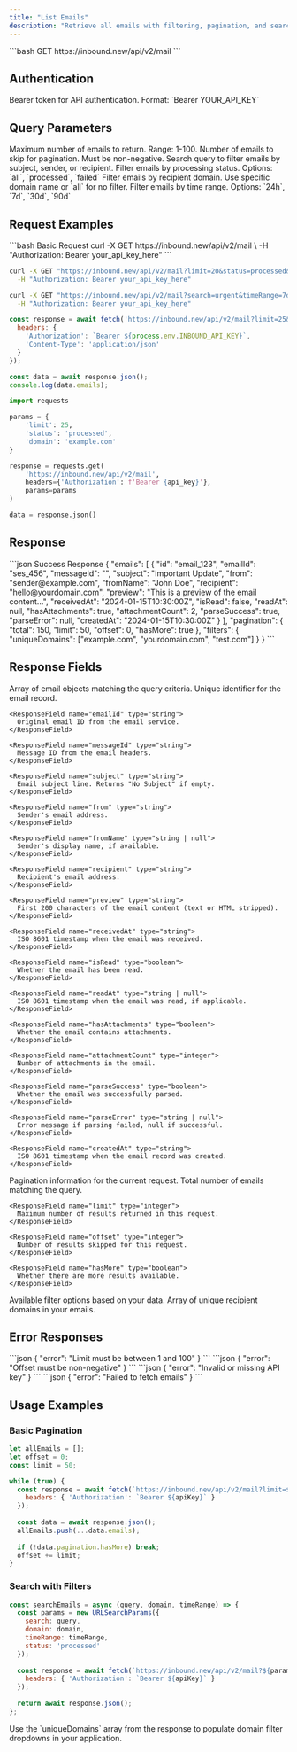 ```yaml
---
title: "List Emails"
description: "Retrieve all emails with filtering, pagination, and search capabilities"
---
```


<RequestExample>
```bash
GET https://inbound.new/api/v2/mail
```
</RequestExample>

## Authentication

<ParamField header="Authorization" type="string" required>
  Bearer token for API authentication. Format: `Bearer YOUR_API_KEY`
</ParamField>

## Query Parameters

<ParamField query="limit" type="integer" default="50">
  Maximum number of emails to return. Range: 1-100.
</ParamField>

<ParamField query="offset" type="integer" default="0">
  Number of emails to skip for pagination. Must be non-negative.
</ParamField>

<ParamField query="search" type="string">
  Search query to filter emails by subject, sender, or recipient.
</ParamField>

<ParamField query="status" type="string" default="all">
  Filter emails by processing status. Options: `all`, `processed`, `failed`
</ParamField>

<ParamField query="domain" type="string" default="all">
  Filter emails by recipient domain. Use specific domain name or `all` for no filter.
</ParamField>

<ParamField query="timeRange" type="string" default="30d">
  Filter emails by time range. Options: `24h`, `7d`, `30d`, `90d`
</ParamField>

## Request Examples

<CodeGroup>
```bash Basic Request
curl -X GET https://inbound.new/api/v2/mail \
  -H "Authorization: Bearer your_api_key_here"
```

```bash With Filters
curl -X GET "https://inbound.new/api/v2/mail?limit=20&status=processed&domain=example.com" \
  -H "Authorization: Bearer your_api_key_here"
```

```bash With Search
curl -X GET "https://inbound.new/api/v2/mail?search=urgent&timeRange=7d" \
  -H "Authorization: Bearer your_api_key_here"
```

```javascript JavaScript
const response = await fetch('https://inbound.new/api/v2/mail?limit=25&status=processed', {
  headers: {
    'Authorization': `Bearer ${process.env.INBOUND_API_KEY}`,
    'Content-Type': 'application/json'
  }
});

const data = await response.json();
console.log(data.emails);
```

```python Python
import requests

params = {
    'limit': 25,
    'status': 'processed',
    'domain': 'example.com'
}

response = requests.get(
    'https://inbound.new/api/v2/mail',
    headers={'Authorization': f'Bearer {api_key}'},
    params=params
)

data = response.json()
```
</CodeGroup>

## Response

<ResponseExample>
```json Success Response
{
  "emails": [
    {
      "id": "email_123",
      "emailId": "ses_456",
      "messageId": "<message@example.com>",
      "subject": "Important Update",
      "from": "sender@example.com",
      "fromName": "John Doe",
      "recipient": "hello@yourdomain.com",
      "preview": "This is a preview of the email content...",
      "receivedAt": "2024-01-15T10:30:00Z",
      "isRead": false,
      "readAt": null,
      "hasAttachments": true,
      "attachmentCount": 2,
      "parseSuccess": true,
      "parseError": null,
      "createdAt": "2024-01-15T10:30:00Z"
    }
  ],
  "pagination": {
    "total": 150,
    "limit": 50,
    "offset": 0,
    "hasMore": true
  },
  "filters": {
    "uniqueDomains": ["example.com", "yourdomain.com", "test.com"]
  }
}
```
</ResponseExample>

## Response Fields

<ResponseField name="emails" type="array">
  Array of email objects matching the query criteria.

  <Expandable title="Email Properties">
    <ResponseField name="id" type="string">
      Unique identifier for the email record.
    </ResponseField>
    
    <ResponseField name="emailId" type="string">
      Original email ID from the email service.
    </ResponseField>
    
    <ResponseField name="messageId" type="string">
      Message ID from the email headers.
    </ResponseField>
    
    <ResponseField name="subject" type="string">
      Email subject line. Returns "No Subject" if empty.
    </ResponseField>
    
    <ResponseField name="from" type="string">
      Sender's email address.
    </ResponseField>
    
    <ResponseField name="fromName" type="string | null">
      Sender's display name, if available.
    </ResponseField>
    
    <ResponseField name="recipient" type="string">
      Recipient's email address.
    </ResponseField>
    
    <ResponseField name="preview" type="string">
      First 200 characters of the email content (text or HTML stripped).
    </ResponseField>
    
    <ResponseField name="receivedAt" type="string">
      ISO 8601 timestamp when the email was received.
    </ResponseField>
    
    <ResponseField name="isRead" type="boolean">
      Whether the email has been read.
    </ResponseField>
    
    <ResponseField name="readAt" type="string | null">
      ISO 8601 timestamp when the email was read, if applicable.
    </ResponseField>
    
    <ResponseField name="hasAttachments" type="boolean">
      Whether the email contains attachments.
    </ResponseField>
    
    <ResponseField name="attachmentCount" type="integer">
      Number of attachments in the email.
    </ResponseField>
    
    <ResponseField name="parseSuccess" type="boolean">
      Whether the email was successfully parsed.
    </ResponseField>
    
    <ResponseField name="parseError" type="string | null">
      Error message if parsing failed, null if successful.
    </ResponseField>
    
    <ResponseField name="createdAt" type="string">
      ISO 8601 timestamp when the email record was created.
    </ResponseField>
  </Expandable>
</ResponseField>

<ResponseField name="pagination" type="object">
  Pagination information for the current request.

  <Expandable title="Pagination Properties">
    <ResponseField name="total" type="integer">
      Total number of emails matching the query.
    </ResponseField>
    
    <ResponseField name="limit" type="integer">
      Maximum number of results returned in this request.
    </ResponseField>
    
    <ResponseField name="offset" type="integer">
      Number of results skipped for this request.
    </ResponseField>
    
    <ResponseField name="hasMore" type="boolean">
      Whether there are more results available.
    </ResponseField>
  </Expandable>
</ResponseField>

<ResponseField name="filters" type="object">
  Available filter options based on your data.

  <Expandable title="Filter Properties">
    <ResponseField name="uniqueDomains" type="array">
      Array of unique recipient domains in your emails.
    </ResponseField>
  </Expandable>
</ResponseField>

## Error Responses

<AccordionGroup>
  <Accordion title="400 Bad Request - Invalid Limit">
    ```json
    {
      "error": "Limit must be between 1 and 100"
    }
    ```
  </Accordion>
  
  <Accordion title="400 Bad Request - Invalid Offset">
    ```json
    {
      "error": "Offset must be non-negative"
    }
    ```
  </Accordion>
  
  <Accordion title="401 Unauthorized">
    ```json
    {
      "error": "Invalid or missing API key"
    }
    ```
  </Accordion>
  
  <Accordion title="500 Internal Server Error">
    ```json
    {
      "error": "Failed to fetch emails"
    }
    ```
  </Accordion>
</AccordionGroup>

## Usage Examples

### Basic Pagination

```javascript
let allEmails = [];
let offset = 0;
const limit = 50;

while (true) {
  const response = await fetch(`https://inbound.new/api/v2/mail?limit=${limit}&offset=${offset}`, {
    headers: { 'Authorization': `Bearer ${apiKey}` }
  });
  
  const data = await response.json();
  allEmails.push(...data.emails);
  
  if (!data.pagination.hasMore) break;
  offset += limit;
}
```

### Search with Filters

```javascript
const searchEmails = async (query, domain, timeRange) => {
  const params = new URLSearchParams({
    search: query,
    domain: domain,
    timeRange: timeRange,
    status: 'processed'
  });
  
  const response = await fetch(`https://inbound.new/api/v2/mail?${params}`, {
    headers: { 'Authorization': `Bearer ${apiKey}` }
  });
  
  return await response.json();
};
```

<Tip>
Use the `uniqueDomains` array from the response to populate domain filter dropdowns in your application.
</Tip> 